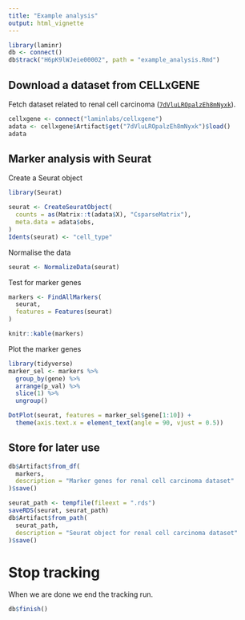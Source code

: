 ```yaml
---
title: "Example analysis"
output: html_vignette
---
```



```r
library(laminr)
db <- connect()
db$track("H6pK9lWJeie00002", path = "example_analysis.Rmd")
```

## Download a dataset from CELLxGENE

Fetch dataset related to renal cell carcinoma ([`7dVluLROpalzEh8mNyxk`](https://lamin.ai/laminlabs/cellxgene/artifact/7dVluLROpalzEh8mNyxk)).

```r
cellxgene <- connect("laminlabs/cellxgene")
adata <- cellxgene$Artifact$get("7dVluLROpalzEh8mNyxk")$load()
adata
```

## Marker analysis with Seurat

Create a Seurat object

```r
library(Seurat)

seurat <- CreateSeuratObject(
  counts = as(Matrix::t(adata$X), "CsparseMatrix"),
  meta.data = adata$obs,
)
Idents(seurat) <- "cell_type"
```

Normalise the data

```r
seurat <- NormalizeData(seurat)
```

Test for marker genes

```r
markers <- FindAllMarkers(
  seurat,
  features = Features(seurat)
)

knitr::kable(markers)
```

Plot the marker genes

```r
library(tidyverse)
marker_sel <- markers %>%
  group_by(gene) %>%
  arrange(p_val) %>%
  slice(1) %>%
  ungroup()

DotPlot(seurat, features = marker_sel$gene[1:10]) +
  theme(axis.text.x = element_text(angle = 90, vjust = 0.5))
```

## Store for later use

```r
db$Artifact$from_df(
  markers,
  description = "Marker genes for renal cell carcinoma dataset"
)$save()

seurat_path <- tempfile(fileext = ".rds")
saveRDS(seurat, seurat_path)
db$Artifact$from_path(
  seurat_path,
  description = "Seurat object for renal cell carcinoma dataset"
)$save()
```

# Stop tracking

When we are done we end the tracking run.

```r
db$finish()
```
